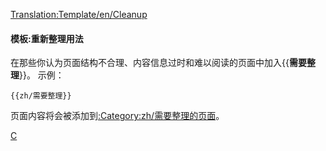 <noinclude>[[Translation:Template/en/Cleanup]]</noinclude>{{zh/条目消息框| type  = style
| text  = <strong>需要整理</strong><br>此页面需要整理。随着时间推移，页面已被多次编辑导致现在难以阅读。你可以对部分内容进行重写或对页面结构重新编排。
}}<includeonly>{{{1|[[Category:zh/需要整理的页面]]}}}</includeonly><noinclude>

====模板:重新整理用法====

在那些你认为页面结构不合理、内容信息过时和难以阅读的页面中加入<nowiki>{{</nowiki>'''需要整理'''<nowiki>}}</nowiki>。
示例：
<pre>{{zh/需要整理}}</pre>
页面内容将会被添加到[[:Category:zh/需要整理的页面]]。

[[Category:zh/信息框|C]]
</noinclude>